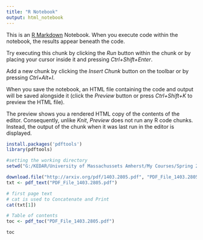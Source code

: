 ---
title: "R Notebook"
output: html_notebook
---

This is an [R Markdown](http://rmarkdown.rstudio.com) Notebook. When you execute code within the notebook, the results appear beneath the code. 

Try executing this chunk by clicking the *Run* button within the chunk or by placing your cursor inside it and pressing *Ctrl+Shift+Enter*. 

Add a new chunk by clicking the *Insert Chunk* button on the toolbar or by pressing *Ctrl+Alt+I*.

When you save the notebook, an HTML file containing the code and output will be saved alongside it (click the *Preview* button or press *Ctrl+Shift+K* to preview the HTML file).

The preview shows you a rendered HTML copy of the contents of the editor. Consequently, unlike *Knit*, *Preview* does not run any R code chunks. Instead, the output of the chunk when it was last run in the editor is displayed.

```{r}
install.packages('pdftools')
library(pdftools)
```

```{r}
#setting the working directory
setwd("G:/KEDAR/University of Massachussets Amherst/My Courses/Spring 2018/R programming/Text Mining & NLP on R/Data for Text Mining")

```

```{r}
download.file("http://arxiv.org/pdf/1403.2805.pdf", "PDF_File_1403.2805.pdf", mode = "wb")
txt <- pdf_text("PDF_File_1403.2805.pdf")
```

```{r}
# first page text
# cat is used to Concatenate and Print
cat(txt[1])
```

```{r}
# Table of contents
toc <- pdf_toc("PDF_File_1403.2805.pdf")
```

```{r}
toc
```

```{r}

```

```{r}

```

```{r}

```

```{r}

```

```{r}

```

```{r}

```

```{r}

```

```{r}

```

```{r}

```

```{r}

```

```{r}

```

```{r}

```

```{r}

```

```{r}

```

```{r}

```

```{r}

```

```{r}

```

```{r}

```

```{r}

```

```{r}

```

```{r}

```

